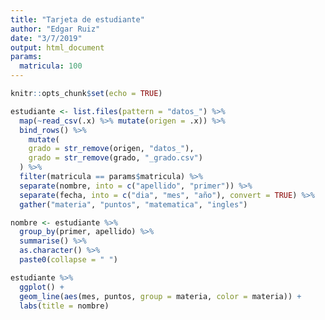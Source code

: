 ```yaml
---
title: "Tarjeta de estudiante"
author: "Edgar Ruiz"
date: "3/7/2019"
output: html_document
params:
  matricula: 100
---
```


```r
knitr::opts_chunk$set(echo = TRUE)

estudiante <- list.files(pattern = "datos_") %>%
  map(~read_csv(.x) %>% mutate(origen = .x)) %>%
  bind_rows() %>%
    mutate(
    grado = str_remove(origen, "datos_"),
    grado = str_remove(grado, "_grado.csv")
  ) %>%
  filter(matricula == params$matricula) %>%
  separate(nombre, into = c("apellido", "primer")) %>% 
  separate(fecha, into = c("dia", "mes", "año"), convert = TRUE) %>% 
  gather("materia", "puntos", "matematica", "ingles")


```

```r
nombre <- estudiante %>%
  group_by(primer, apellido) %>%
  summarise() %>%
  as.character() %>%
  paste0(collapse = " ")

estudiante %>%
  ggplot() +
  geom_line(aes(mes, puntos, group = materia, color = materia)) +
  labs(title = nombre)
```

